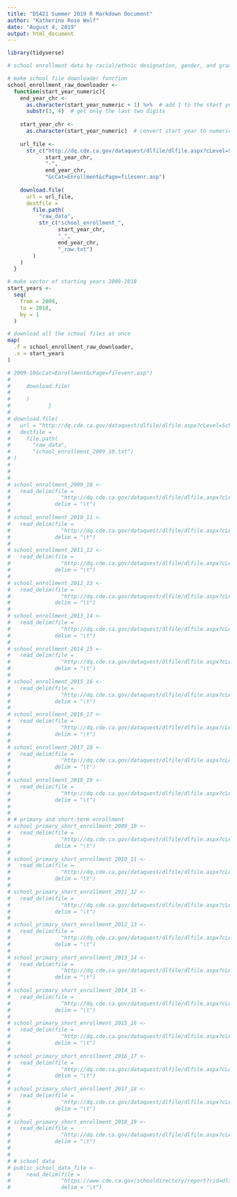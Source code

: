 ```yaml
---
title: "DS421 Summer 2019 R Markdown Document"
author: "Katherine Rose Wolf"
date: "August 4, 2019"
output: html_document
---
```



```r

library(tidyverse)

```


```r

# school enrollment data by racial/ethnic designation, gender, and grade

# make school file downloader function
school_enrollment_raw_downloader <-
  function(start_year_numeric){
    end_year_chr <- 
      as.character(start_year_numeric + 1) %>%  # add 1 to the start year
      substr(3, 4)  # get only the last two digits
    
    start_year_chr <- 
      as.character(start_year_numeric)  # convert start year to numeric
    
    url_file <- 
      str_c("http://dq.cde.ca.gov/dataquest/dlfile/dlfile.aspx?cLevel=School&cYear=", 
            start_year_chr, 
            "-", 
            end_year_chr, 
            "&cCat=Enrollment&cPage=filesenr.asp")
    
    download.file(
      url = url_file, 
      destfile = 
        file.path(
          "raw_data", 
          str_c("school_enrollment_", 
                start_year_chr,
                "_", 
                end_year_chr, 
                "_raw.txt")
        )
    )
  }

# make vector of starting years 2009-2018
start_years <- 
  seq(
    from = 2009,
    to = 2018, 
    by = 1
  )

# download all the school files at once
map(
  .f = school_enrollment_raw_downloader, 
  .x = start_years
)

```


    
```r




# 2009-10&cCat=Enrollment&cPage=filesenr.asp")
#       
#     download.file(
#       
#     )
#            }
# 
# download.file(
#   url = "http://dq.cde.ca.gov/dataquest/dlfile/dlfile.aspx?cLevel=School&cYear=2009-10&cCat=Enrollment&cPage=filesenr.asp", 
#   destfile = 
#     file.path(
#       "raw_data", 
#       "school_enrollment_2009_10.txt")
# )
# 
# 
# 
# school_enrollment_2009_10 <- 
#   read_delim(file =
#                "http://dq.cde.ca.gov/dataquest/dlfile/dlfile.aspx?cLevel=School&cYear=2009-10&cCat=Enrollment&cPage=filesenr.asp", 
#              delim = "\t")
# 
# school_enrollment_2010_11 <- 
#   read_delim(file =
#                "http://dq.cde.ca.gov/dataquest/dlfile/dlfile.aspx?cLevel=School&cYear=2010-11&cCat=Enrollment&cPage=filesenr.asp", 
#              delim = "\t")
# 
# school_enrollment_2011_12 <- 
#   read_delim(file =
#                "http://dq.cde.ca.gov/dataquest/dlfile/dlfile.aspx?cLevel=School&cYear=2011-12&cCat=Enrollment&cPage=filesenr.asp", 
#              delim = "\t")
# 
# school_enrollment_2012_13 <- 
#   read_delim(file =
#                "http://dq.cde.ca.gov/dataquest/dlfile/dlfile.aspx?cLevel=School&cYear=2012-13&cCat=Enrollment&cPage=filesenr.asp", 
#              delim = "\t")
# 
# school_enrollment_2013_14 <- 
#   read_delim(file =
#                "http://dq.cde.ca.gov/dataquest/dlfile/dlfile.aspx?cLevel=School&cYear=2013-14&cCat=Enrollment&cPage=filesenr.asp", 
#              delim = "\t")
# 
# school_enrollment_2014_15 <- 
#   read_delim(file =
#                "http://dq.cde.ca.gov/dataquest/dlfile/dlfile.aspx?cLevel=School&cYear=2014-15&cCat=Enrollment&cPage=filesenr.asp", 
#              delim = "\t")
# 
# school_enrollment_2015_16 <- 
#   read_delim(file =
#                "http://dq.cde.ca.gov/dataquest/dlfile/dlfile.aspx?cLevel=School&cYear=2015-16&cCat=Enrollment&cPage=filesenr.asp", 
#              delim = "\t")
# 
# school_enrollment_2016_17 <- 
#   read_delim(file =
#                "http://dq.cde.ca.gov/dataquest/dlfile/dlfile.aspx?cLevel=School&cYear=2016-17&cCat=Enrollment&cPage=filesenr.asp", 
#              delim = "\t")
# 
# school_enrollment_2017_18 <- 
#   read_delim(file =
#                "http://dq.cde.ca.gov/dataquest/dlfile/dlfile.aspx?cLevel=School&cYear=2017-18&cCat=Enrollment&cPage=filesenr.asp", 
#              delim = "\t")
# 
# school_enrollment_2018_19 <- 
#   read_delim(file =
#                "http://dq.cde.ca.gov/dataquest/dlfile/dlfile.aspx?cLevel=School&cYear=2018-19&cCat=Enrollment&cPage=filesenr.asp", 
#              delim = "\t")
# 
# 
# # primary and short-term enrollment
# school_primary_short_enrollment_2009_10 <- 
#   read_delim(file =
#                "http://dq.cde.ca.gov/dataquest/dlfile/dlfile.aspx?cLevel=School&cYear=0910&cCat=ShortTermEnrl&cPage=filesenrps.asp", 
#              delim = "\t")
# 
# school_primary_short_enrollment_2010_11 <- 
#   read_delim(file =
#                "http://dq.cde.ca.gov/dataquest/dlfile/dlfile.aspx?cLevel=School&cYear=1011&cCat=ShortTermEnrl&cPage=filesenrps.asp", 
#              delim = "\t")
# 
# school_primary_short_enrollment_2011_12 <- 
#   read_delim(file =
#                "http://dq.cde.ca.gov/dataquest/dlfile/dlfile.aspx?cLevel=School&cYear=1112&cCat=ShortTermEnrl&cPage=filesenrps.asp", 
#              delim = "\t")
# 
# school_primary_short_enrollment_2012_13 <- 
#   read_delim(file =
#                "http://dq.cde.ca.gov/dataquest/dlfile/dlfile.aspx?cLevel=School&cYear=1213&cCat=ShortTermEnrl&cPage=filesenrps.asp", 
#              delim = "\t")
# 
# school_primary_short_enrollment_2013_14 <- 
#   read_delim(file =
#                "http://dq.cde.ca.gov/dataquest/dlfile/dlfile.aspx?cLevel=School&cYear=1314&cCat=ShortTermEnrl&cPage=filesenrps.asp", 
#              delim = "\t")
# 
# school_primary_short_enrollment_2014_15 <- 
#   read_delim(file =
#                "http://dq.cde.ca.gov/dataquest/dlfile/dlfile.aspx?cLevel=School&cYear=1415&cCat=ShortTermEnrl&cPage=filesenrps.asp", 
#              delim = "\t")
# 
# school_primary_short_enrollment_2015_16 <- 
#   read_delim(file =
#                "http://dq.cde.ca.gov/dataquest/dlfile/dlfile.aspx?cLevel=School&cYear=1516&cCat=ShortTermEnrl&cPage=filesenrps.asp", 
#              delim = "\t")
# 
# school_primary_short_enrollment_2016_17 <- 
#   read_delim(file =
#                "http://dq.cde.ca.gov/dataquest/dlfile/dlfile.aspx?cLevel=School&cYear=1617&cCat=ShortTermEnrl&cPage=filesenrps.asp", 
#              delim = "\t")
# 
# school_primary_short_enrollment_2017_18 <- 
#   read_delim(file =
#                "http://dq.cde.ca.gov/dataquest/dlfile/dlfile.aspx?cLevel=School&cYear=1718&cCat=ShortTermEnrl&cPage=filesenrps.asp", 
#              delim = "\t")
# 
# school_primary_short_enrollment_2018_19 <- 
#   read_delim(file =
#                "http://dq.cde.ca.gov/dataquest/dlfile/dlfile.aspx?cLevel=School&cYear=1819&cCat=ShortTermEnrl&cPage=filesenrps.asp", 
#              delim = "\t")
# 
# 
# # school data
# public_school_data_file <- 
#     read_delim(file =
#                "https://www.cde.ca.gov/schooldirectory/report?rid=dl1&tp=txt", 
#                delim = "\t")
  

```


